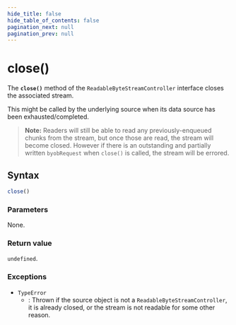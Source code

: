 ```yaml
---
hide_title: false
hide_table_of_contents: false
pagination_next: null
pagination_prev: null
---
```


# close()

The **`close()`** method of the `ReadableByteStreamController` interface closes the associated stream.

This might be called by the underlying source when its data source has been exhausted/completed.

> **Note:** Readers will still be able to read any previously-enqueued chunks from the stream, but once those are read, the stream will become closed.
> However if there is an outstanding and partially written `byobRequest` when `close()` is called, the stream will be errored.

## Syntax

```js
close()
```

### Parameters

None.

### Return value

`undefined`.

### Exceptions

- `TypeError`
  - : Thrown if the source object is not a `ReadableByteStreamController`, it is already closed, or the stream is not readable for some other reason.
